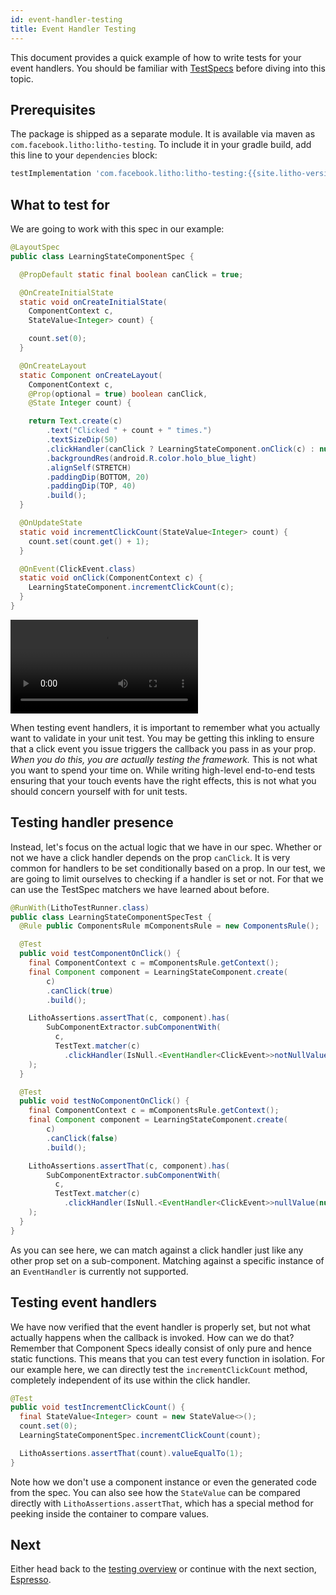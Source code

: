 ```yaml
---
id: event-handler-testing
title: Event Handler Testing
---
```


This document provides a quick example of how to write tests for your event
handlers. You should be familiar with [TestSpecs](subcomponent-testing)
before diving into this topic.

## Prerequisites

The package is shipped as a separate module. It is available via maven as
`com.facebook.litho:litho-testing`. To include it in your gradle build, add this
line to your `dependencies` block:

```groovy
testImplementation 'com.facebook.litho:litho-testing:{{site.litho-version}}'
```

## What to test for

We are going to work with this spec in our example:

```java
@LayoutSpec
public class LearningStateComponentSpec {

  @PropDefault static final boolean canClick = true;

  @OnCreateInitialState
  static void onCreateInitialState(
    ComponentContext c,
    StateValue<Integer> count) {

    count.set(0);
  }

  @OnCreateLayout
  static Component onCreateLayout(
    ComponentContext c,
    @Prop(optional = true) boolean canClick,
    @State Integer count) {

    return Text.create(c)
        .text("Clicked " + count + " times.")
        .textSizeDip(50)
        .clickHandler(canClick ? LearningStateComponent.onClick(c) : null)
        .backgroundRes(android.R.color.holo_blue_light)
        .alignSelf(STRETCH)
        .paddingDip(BOTTOM, 20)
        .paddingDip(TOP, 40)
        .build();
  }

  @OnUpdateState
  static void incrementClickCount(StateValue<Integer> count) {
    count.set(count.get() + 1);
  }

  @OnEvent(ClickEvent.class)
  static void onClick(ComponentContext c) {
    LearningStateComponent.incrementClickCount(c);
  }
}
```

<video loop="true" autoplay="true" class="video" width="300px">
  <source type="video/mp4" src={useBaseUrl("/videos/state_taps.mp4")}></source>
</video>

When testing event handlers, it is important to remember what you actually want
to validate in your unit test. You may be getting this inkling to ensure that a
click event you issue triggers the callback you pass in as your prop. *When you
do this, you are actually testing the framework.* This is not what you want to
spend your time on. While writing high-level end-to-end tests ensuring that your
touch events have the right effects, this is not what you should concern
yourself with for unit tests.

## Testing handler presence

Instead, let's focus on the actual logic that we have in our spec. Whether or
not we have a click handler depends on the prop `canClick`. It is very common
for handlers to be set conditionally based on a prop. In our test, we are going
to limit ourselves to checking if a handler is set or not. For that we can use
the TestSpec matchers we have learned about before.

```java
@RunWith(LithoTestRunner.class)
public class LearningStateComponentSpecTest {
  @Rule public ComponentsRule mComponentsRule = new ComponentsRule();

  @Test
  public void testComponentOnClick() {
    final ComponentContext c = mComponentsRule.getContext();
    final Component component = LearningStateComponent.create(
        c)
        .canClick(true)
        .build();

    LithoAssertions.assertThat(c, component).has(
        SubComponentExtractor.subComponentWith(
          c,
          TestText.matcher(c)
            .clickHandler(IsNull.<EventHandler<ClickEvent>>notNullValue(null)).build())
    );
  }

  @Test
  public void testNoComponentOnClick() {
    final ComponentContext c = mComponentsRule.getContext();
    final Component component = LearningStateComponent.create(
        c)
        .canClick(false)
        .build();

    LithoAssertions.assertThat(c, component).has(
        SubComponentExtractor.subComponentWith(
          c,
          TestText.matcher(c)
            .clickHandler(IsNull.<EventHandler<ClickEvent>>nullValue(null)).build())
    );
  }
}
```

As you can see here, we can match against a click handler just like any other
prop set on a sub-component. Matching against a specific instance of an
`EventHandler` is currently not supported.

## Testing event handlers

We have now verified that the event handler is properly set, but not what
actually happens when the callback is invoked. How can we do that? Remember that
Component Specs ideally consist of only pure and hence static functions. This
means that you can test every function in isolation. For our example here, we
can directly test the `incrementClickCount` method, completely independent of
its use within the click handler.

```java
@Test
public void testIncrementClickCount() {
  final StateValue<Integer> count = new StateValue<>();
  count.set(0);
  LearningStateComponentSpec.incrementClickCount(count);

  LithoAssertions.assertThat(count).valueEqualTo(1);
}
```

Note how we don't use a component instance or even the generated code from the
spec. You can also see how the `StateValue` can be compared directly with
`LithoAssertions.assertThat`, which has a special method for peeking inside the
container to compare values.

## Next

Either head back to the [testing overview](testing-overview) or
continue with the next section, [Espresso](espresso-testing).
